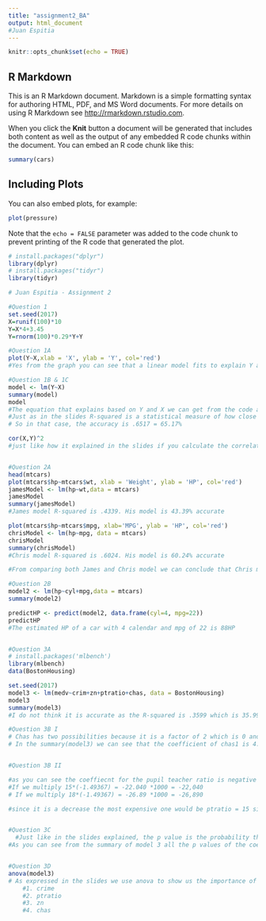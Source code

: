 ```yaml
---
title: "assignment2_BA"
output: html_document
#Juan Espitia
---
```


```r
knitr::opts_chunk$set(echo = TRUE)
```

## R Markdown

This is an R Markdown document. Markdown is a simple formatting syntax for authoring HTML, PDF, and MS Word documents. For more details on using R Markdown see <http://rmarkdown.rstudio.com>.

When you click the **Knit** button a document will be generated that includes both content as well as the output of any embedded R code chunks within the document. You can embed an R code chunk like this:

```r
summary(cars)
```

## Including Plots

You can also embed plots, for example:

```r
plot(pressure)
```

Note that the `echo = FALSE` parameter was added to the code chunk to prevent printing of the R code that generated the plot.
```r

# install.packages("dplyr")
library(dplyr)
# install.packages("tidyr")
library(tidyr)

# Juan Espitia - Assignment 2

#Question 1
set.seed(2017) 
X=runif(100)*10 
Y=X*4+3.45 
Y=rnorm(100)*0.29*Y+Y 

#Question 1A
plot(Y~X,xlab = 'X', ylab = 'Y', col='red')
#Yes from the graph you can see that a linear model fits to explain Y and X

#Question 1B & 1C
model <- lm(Y~X)
summary(model)
model
#The equation that explains based on Y and X we can get from the code above. The y intercept is 4.465 and the coefficient x is 3.611. So the equation is as follows; Y = 4.465 + 3.611x
#Just as in the slides R-squared is a statistical measure of how close the data are to the fitted regression line
# So in that case, the accuracy is .6517 = 65.17%

cor(X,Y)^2
#just like how it explained in the slides if you calculate the correlation of X and Y and take that to the power 2,you get the same answer as R-squared. .6517


#Question 2A
head(mtcars)
plot(mtcars$hp~mtcars$wt, xlab = 'Weight', ylab = 'HP', col='red')
jamesModel <- lm(hp~wt,data = mtcars)
jamesModel
summary(jamesModel)
#James model R-squared is .4339. His model is 43.39% accurate

plot(mtcars$hp~mtcars$mpg, xlab='MPG', ylab = 'HP', col='red')
chrisModel <- lm(hp~mpg, data = mtcars)
chrisModel
summary(chrisModel)
#Chris model R-squared is .6024. His model is 60.24% accurate

#From comparing both James and Chris model we can conclude that Chris model is better, more accurate, than James.

#Question 2B
model2 <- lm(hp~cyl+mpg,data = mtcars)
summary(model2)

predictHP <- predict(model2, data.frame(cyl=4, mpg=22))
predictHP
#The estimated HP of a car with 4 calendar and mpg of 22 is 88HP


#Question 3A
# install.packages('mlbench') 
library(mlbench) 
data(BostonHousing) 

set.seed(2017)
model3 <- lm(medv~crim+zn+ptratio+chas, data = BostonHousing)
model3
summary(model3)
#I do not think it is accurate as the R-squared is .3599 which is 35.99% accurate

#Question 3B I
# Chas has two possibilities because it is a factor of 2 which is 0 and 1. 
# In the summary(model3) we can see that the coefficient of chas1 is 4.5893. The value that that represents in order to compare in $ is $4589. The one that is most expensive is chas1


#Question 3B II

#as you can see the coeffiecnt for the pupil teacher ratio is negative 1.49367. 
#If we multiply 15*(-1.49367) = -22.040 *1000 = -22,040
# If we multiply 18*(-1.49367) = -26.89 *1000 = -26,890

#since it is a decrease the most expensive one would be ptratio = 15 since it lost less money, hence more expensive than the other.The difference is $4850


#Question 3C
  #Just like in the slides explained, the p value is the probability that the hypothesis that, that particular coefficient is equal to 0 is true. So if this probability is small, we can reject that hypothesis, and we can make a conclusion that there are statistically significant relationships between the variables.
#As you can see from the summary of model 3 all the p values of the coefficients are small (close to zero) therefore they are all statistically important variables for house price.


#Question 3D
anova(model3)
# As expressed in the slides we use anova to show us the importance of our variables. 
    #1. crime
    #2. ptratio
    #3. zn
    #4. chas

```

